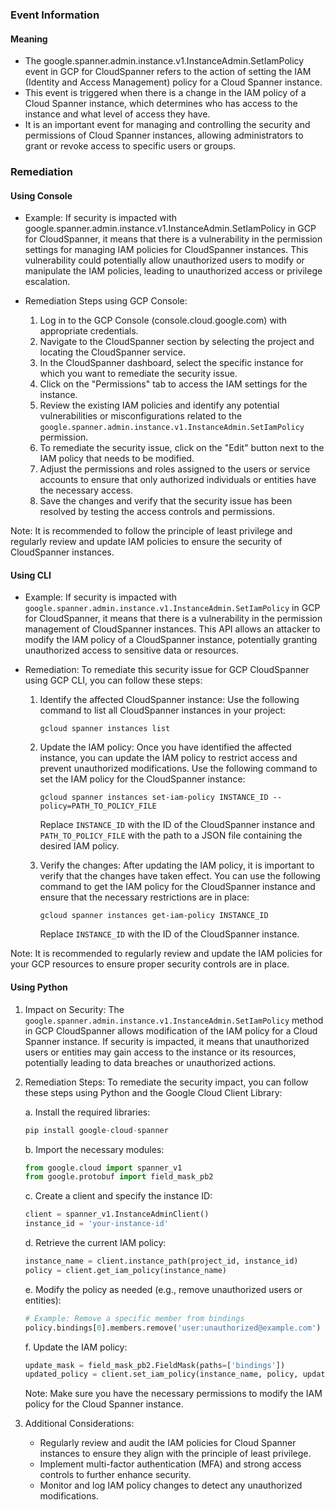 
### Event Information

#### Meaning

- The google.spanner.admin.instance.v1.InstanceAdmin.SetIamPolicy event in GCP for CloudSpanner refers to the action of setting the IAM (Identity and Access Management) policy for a Cloud Spanner instance.
- This event is triggered when there is a change in the IAM policy of a Cloud Spanner instance, which determines who has access to the instance and what level of access they have.
- It is an important event for managing and controlling the security and permissions of Cloud Spanner instances, allowing administrators to grant or revoke access to specific users or groups.

### Remediation

#### Using Console

- Example: If security is impacted with google.spanner.admin.instance.v1.InstanceAdmin.SetIamPolicy in GCP for CloudSpanner, it means that there is a vulnerability in the permission settings for managing IAM policies for CloudSpanner instances. This vulnerability could potentially allow unauthorized users to modify or manipulate the IAM policies, leading to unauthorized access or privilege escalation.

- Remediation Steps using GCP Console:
  1. Log in to the GCP Console (console.cloud.google.com) with appropriate credentials.
  2. Navigate to the CloudSpanner section by selecting the project and locating the CloudSpanner service.
  3. In the CloudSpanner dashboard, select the specific instance for which you want to remediate the security issue.
  4. Click on the "Permissions" tab to access the IAM settings for the instance.
  5. Review the existing IAM policies and identify any potential vulnerabilities or misconfigurations related to the `google.spanner.admin.instance.v1.InstanceAdmin.SetIamPolicy` permission.
  6. To remediate the security issue, click on the "Edit" button next to the IAM policy that needs to be modified.
  7. Adjust the permissions and roles assigned to the users or service accounts to ensure that only authorized individuals or entities have the necessary access.
  8. Save the changes and verify that the security issue has been resolved by testing the access controls and permissions.

Note: It is recommended to follow the principle of least privilege and regularly review and update IAM policies to ensure the security of CloudSpanner instances.

#### Using CLI

- Example: If security is impacted with `google.spanner.admin.instance.v1.InstanceAdmin.SetIamPolicy` in GCP for CloudSpanner, it means that there is a vulnerability in the permission management of CloudSpanner instances. This API allows an attacker to modify the IAM policy of a CloudSpanner instance, potentially granting unauthorized access to sensitive data or resources.

- Remediation: To remediate this security issue for GCP CloudSpanner using GCP CLI, you can follow these steps:

  1. Identify the affected CloudSpanner instance: Use the following command to list all CloudSpanner instances in your project:
     ```
     gcloud spanner instances list
     ```

  2. Update the IAM policy: Once you have identified the affected instance, you can update the IAM policy to restrict access and prevent unauthorized modifications. Use the following command to set the IAM policy for the CloudSpanner instance:
     ```
     gcloud spanner instances set-iam-policy INSTANCE_ID --policy=PATH_TO_POLICY_FILE
     ```
     Replace `INSTANCE_ID` with the ID of the CloudSpanner instance and `PATH_TO_POLICY_FILE` with the path to a JSON file containing the desired IAM policy.

  3. Verify the changes: After updating the IAM policy, it is important to verify that the changes have taken effect. You can use the following command to get the IAM policy for the CloudSpanner instance and ensure that the necessary restrictions are in place:
     ```
     gcloud spanner instances get-iam-policy INSTANCE_ID
     ```
     Replace `INSTANCE_ID` with the ID of the CloudSpanner instance.

Note: It is recommended to regularly review and update the IAM policies for your GCP resources to ensure proper security controls are in place.

#### Using Python

1. Impact on Security: The `google.spanner.admin.instance.v1.InstanceAdmin.SetIamPolicy` method in GCP CloudSpanner allows modification of the IAM policy for a Cloud Spanner instance. If security is impacted, it means that unauthorized users or entities may gain access to the instance or its resources, potentially leading to data breaches or unauthorized actions.

2. Remediation Steps: To remediate the security impact, you can follow these steps using Python and the Google Cloud Client Library:

   a. Install the required libraries:
   ```python
   pip install google-cloud-spanner
   ```

   b. Import the necessary modules:
   ```python
   from google.cloud import spanner_v1
   from google.protobuf import field_mask_pb2
   ```

   c. Create a client and specify the instance ID:
   ```python
   client = spanner_v1.InstanceAdminClient()
   instance_id = 'your-instance-id'
   ```

   d. Retrieve the current IAM policy:
   ```python
   instance_name = client.instance_path(project_id, instance_id)
   policy = client.get_iam_policy(instance_name)
   ```

   e. Modify the policy as needed (e.g., remove unauthorized users or entities):
   ```python
   # Example: Remove a specific member from bindings
   policy.bindings[0].members.remove('user:unauthorized@example.com')
   ```

   f. Update the IAM policy:
   ```python
   update_mask = field_mask_pb2.FieldMask(paths=['bindings'])
   updated_policy = client.set_iam_policy(instance_name, policy, update_mask)
   ```

   Note: Make sure you have the necessary permissions to modify the IAM policy for the Cloud Spanner instance.

3. Additional Considerations:
   - Regularly review and audit the IAM policies for Cloud Spanner instances to ensure they align with the principle of least privilege.
   - Implement multi-factor authentication (MFA) and strong access controls to further enhance security.
   - Monitor and log IAM policy changes to detect any unauthorized modifications.

